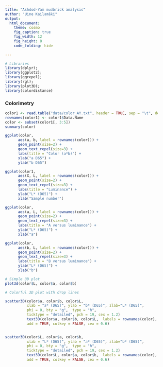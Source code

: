 ```yaml
---
title: "Ashdod-Yam mudbrick analysis"
author: "Uine Kailamäki"
output:
  html_document:
    theme: cosmo
    fig_caption: true
    fig_width: 12
    fig_height: 8 
    code_folding: hide
  
---
```



```r
# Libraries
library(dplyr); 
library(ggplot2); 
library(ggrepel);
library(rgl);
library(plot3D);
library(colordistance)

```

### Colorimetry

```r
color1 <- read.table("data/color_AY.txt", header = TRUE, sep = "\t", dec = ",")
rownames(color1) <- color1$Data.Name
color <- subset(color1[, 3:5])
summary(color)

ggplot(color, 
      aes(a, b, label = rownames(color))) +
      geom_point(size=2) +
      geom_text_repel(size=3) + 
      labs(title = "Color (a*b)") +
      xlab("a D65") +
      ylab("b D65") 

ggplot(color1,
      aes(X, L, label = rownames(color))) +
      geom_point(size=2) +
      geom_text_repel(size=3) +     
      labs(title = "Luminance") +
      ylab("L* (D65)") +
      xlab("Sample number") 

ggplot(color,
      aes(a, L, label = rownames(color))) +
      geom_point(size=2) +
      geom_text_repel(size=3) +     
      labs(title = "A versus luminance") +
      ylab("L* (D65)") +
      xlab("a") 

ggplot(color,
      aes(b, L, label = rownames(color))) +
      geom_point(size=2) +
      geom_text_repel(size=3) +     
      labs(title = "B versus luminance") +
      ylab("L* (D65)") +
      xlab("b") 

# Simple 3D plot
plot3d(color$L, color$a, color$b)

# Colorful 3D plot with drop lines

scatter3D(color$a, color$b, color$L, 
          xlab = "a* (D65)", ylab = "b* (D65)", zlab="L* (D65)",
          phi = 0, bty = "g",  type = "h", 
          ticktype = "detailed", pch = 19, cex = 1.2)
          text3D(color$a, color$b, color$L,  labels = rownames(color),
          add = TRUE, colkey = FALSE, cex = 0.6)
          

scatter3D(color$L, color$a, color$b, 
          xlab = "L* (D65)", ylab = "a* (D65)", zlab="b* (D65)",
          phi = 0, bty = "g",  type = "h", 
          ticktype = "detailed", pch = 19, cex = 1.2)
          text3D(color$L, color$a, color$b,  labels = rownames(color),
          add = TRUE, colkey = FALSE, cex = 0.6)

```



